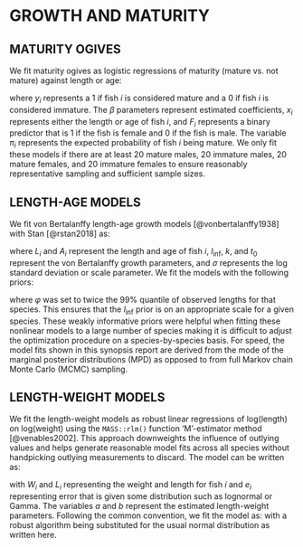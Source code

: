 # GROWTH AND MATURITY {#sec:growth-and-maturity}

## MATURITY OGIVES {#sec:maturity-models}

We fit maturity ogives as logistic regressions of maturity (mature vs.\ not
mature) against length or age:

\begin{align}
y_i &\sim \mathrm{Binomial}(\pi_i)\\
\mathrm{logit} \left( \pi_i \right) &= \beta_0 + \beta_1 x_i + \beta_2 F_i
\end{align}
where $y_i$ represents a 1 if fish $i$ is considered mature and a 0 if fish $i$
is considered immature. The $\beta$ parameters represent estimated coefficients,
$x_i$ represents either the length or age of fish $i$, and $F_i$ represents
a binary predictor that is 1 if the fish is female and 0 if the fish is male.
The variable $\pi_i$ represents the expected probability of fish $i$ being
mature. We only fit these models if there are at least 20 mature males, 20
immature males, 20 mature females, and 20 immature females to ensure reasonably
representative sampling and sufficient sample sizes.

## LENGTH-AGE MODELS {#sec:length-age-models}

We fit von Bertalanffy length-age growth models [@vonbertalanffy1938] with
Stan [@rstan2018] as:

\begin{equation}
  L_i \sim \operatorname{Log-normal}
  \left( \log(l_\mathrm{inf} (1 - \exp(-k (A_i - t_0)))), \sigma \right)
\end{equation}

where $L_i$ and $A_i$ represent the length and age of fish $i$,
$l_\mathrm{inf}$, $k$, and $t_0$ represent the von Bertalanffy growth
parameters, and $\sigma$ represents the log standard deviation or scale
parameter. We fit the models with the following priors:

\begin{align}
  k &\sim \mathrm{Normal}\left(0, 2\right)[0, \infty]\\
  l_\mathrm{inf} &\sim  \mathrm{Normal} \left(0, \varphi \right)[0, \infty]\\
  \sigma &\sim  \operatorname{Student-t}\left(3, 0, 2 \right)[0, \infty]\\
  t0 &\sim  \mathrm{Normal}(0, 20)
\end{align}

where $\varphi$ was set to twice the 99\% quantile of observed lengths for that
species. This ensures that the $l_\mathrm{inf}$ prior is on an appropriate scale
for a given species. These weakly informative priors were helpful when fitting
these nonlinear models to a large number of species making it is difficult to
adjust the optimization procedure on a species-by-species basis. For speed, the
model fits shown in this synopsis report are derived from the mode of the
marginal posterior distributions (MPD) as opposed to from full Markov chain
Monte Carlo (MCMC) sampling.

## LENGTH-WEIGHT MODELS {#sec:length-weight-models}

We fit the length-weight models as robust linear regressions of log(length) on
log(weight) using the `MASS::rlm()` function 'M'-estimator method
[@venables2002]. This approach downweights the influence of outlying values
and helps generate reasonable model fits across all species without handpicking
outlying measurements to discard. The model can be written as:

\begin{equation}
  W_i = a \cdot L_i^b \cdot e_i,
\end{equation}
with $W_i$ and $L_i$ representing the weight and length for fish $i$ and $e_i$
representing error that is given some distribution such as lognormal or Gamma.
The variables $a$ and $b$ represent the estimated length-weight parameters.
Following the common convention, we fit the model as:
\begin{equation}
  \log (W_i) \sim \mathrm{Normal} (\log (a + b L_i), \sigma),
\end{equation}
with a robust algorithm being substituted for the usual normal distribution as
written here.

